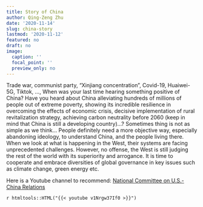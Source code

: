```yaml
---
title: Story of China
author: Qing-Zeng Zhu
date: '2020-11-14'
slug: china-story
lastmod: '2020-11-12'
featured: no
draft: no
image:
  caption: ''
  focal_point: ''
  preview_only: no
---
```

Trade war, communist party, "Xinjiang concentration", Covid-19, Huaiwei-5G, Tiktok, ..., When was your last time hearing something positive of China? Have you heard about China alleviating hundreds of millions of people out of extreme poverty, showing its incredible  resilience in overcoming the effects of economic crisis, decisive implementation of rural revitalization strategy, achieving carbon neutrality before 2060 (keep in mind that China is still a developing country)...? Sometimes thing is not as simple as we think... People definitely need a more objective way, especially abandoning ideology, to understand China, and the people living there. When we look at what is happening in the West, their systems are facing unprecedented challenges. However, no offense, the West is still judging the rest of the world with its superiority and arrogance. It is time to cooperate and embrace diversities of global governance in key issues such as climate change, green energy etc.

Here is a Youtube channel to recommend: [National Committee on U.S.-China Relations](https://www.youtube.com/channel/UC1E5-wg_F4vFWWsP-CTcP1g)

`r htmltools::HTML("{{< youtube v1Nrgw37If0 >}}")`

